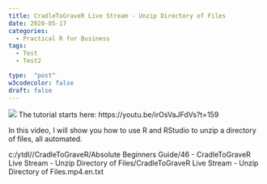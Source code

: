 ```yaml
---
title: CradleToGraveR Live Stream - Unzip Directory of Files
date: 2020-05-17
categories:
  - Practical R for Business
tags:
  - Test
  - Test2

type:  "post"
w3codecolor: false
draft: false
---
```


<img src="https://www.cradletograver.com/auto-posts/images/CradleToGraveRLiveStream-UnzipDirectoryofFiles.mp4.jpg">
The tutorial starts here: https://youtu.be/irOsVaJFdVs?t=159

In this video, I will show you how to use R and RStudio to unzip a directory of files, all automated.



c:/ytdl//CradleToGraveR/Absolute Beginners Guide/46 - CradleToGraveR Live Stream - Unzip Directory of Files/CradleToGraveR Live Stream - Unzip Directory of Files.mp4.en.txt

